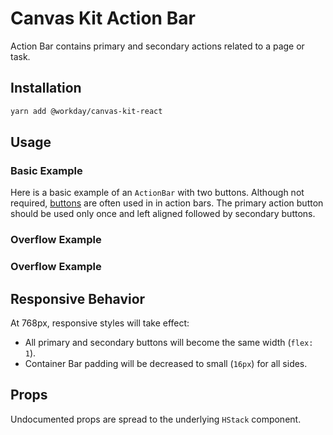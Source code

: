 


<Meta title="Components/Buttons/Action Bar/React" component={ActionBar} />

# Canvas Kit Action Bar

Action Bar contains primary and secondary actions related to a page or task.

## Installation

```sh
yarn add @workday/canvas-kit-react
```

## Usage

### Basic Example

Here is a basic example of an `ActionBar` with two buttons. Although not required,
[buttons](../../button) are often used in in action bars. The primary action button should be used
only once and left aligned followed by secondary buttons.

<ExampleCodeBlock code={Basic} />

### Overflow Example

<ExampleCodeBlock code={Icons} />

### Overflow Example

<ExampleCodeBlock code={OverflowActionBar} />

## Responsive Behavior

At 768px, responsive styles will take effect:

- All primary and secondary buttons will become the same width (`flex: 1`).
- Container Bar padding will be decreased to small (`16px`) for all sides.

## Props

Undocumented props are spread to the underlying `HStack` component.

<ArgsTable of={ActionBar} />

